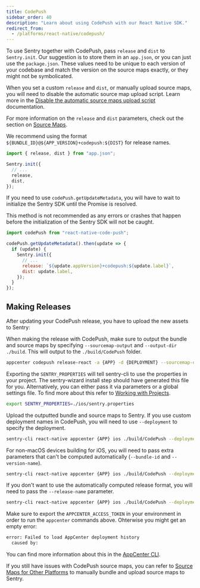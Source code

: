 ```yaml
---
title: CodePush
sidebar_order: 40
description: "Learn about using CodePush with our React Native SDK."
redirect_from:
  - /platforms/react-native/codepush/
---
```


To use Sentry together with CodePush, pass `release` and `dist` to `Sentry.init`. Our suggestion is to store them in an `app.json`, or you can just use the `package.json`. These values need to be unique to each version of your codebase and match the version on the source maps exactly, or they might not be symbolicated.

When you set a custom `release` and `dist`, or manually upload source maps, you will need to disable the automatic source map upload script. Learn more in the [Disable the automatic source maps upload script](/platforms/react-native/sourcemaps/#2-disable-the-automatic-source-maps-upload-script) documentation.

For more information on the `release` and `dist` parameters, check out the section on [Source Maps](/platforms/react-native/sourcemaps/).

We recommend using the format `${BUNDLE_ID}@${APP_VERSION}+codepush:${DIST}` for release names.

```javascript
import { release, dist } from "app.json";

Sentry.init({
  // ...
  release,
  dist,
});
```

If you need to use `codePush.getUpdateMetadata`, you will have to wait to initialize the Sentry SDK until the Promise is resolved.

<Note>

This method is not recommended as any errors or crashes that happen before the initialization of the Sentry SDK will not be caught.

</Note>

```javascript
import codePush from "react-native-code-push";

codePush.getUpdateMetadata().then(update => {
  if (update) {
    Sentry.init({
      // ...
      release: `${update.appVersion}+codepush:${update.label}`,
      dist: update.label,
    });
  }
});
```

## Making Releases

After updating your CodePush release, you have to upload the new assets to Sentry:

When making the release with CodePush, make sure to output the bundle and source maps by specifying `--sourcemap-output` and `--output-dir ./build`. This will output to the `./build/CodePush` folder.

```bash
appcenter codepush release-react -a {APP} -d {DEPLOYMENT} --sourcemap-output --output-dir ./build
```

Exporting the `SENTRY_PROPERTIES` will tell sentry-cli to use the properties in your project. The sentry-wizard install step should have generated this file for you. Alternatively, you can either pass it via parameters or a global settings file. To find more about this refer to [Working with Projects](/product/cli/configuration/#sentry-cli-working-with-projects).

```bash
export SENTRY_PROPERTIES=./ios/sentry.properties
```

Upload the outputted bundle and source maps to Sentry.
If you use custom deployment names in CodePush, you will need to use `--deployment` to specify the deployment.

```bash
sentry-cli react-native appcenter {APP} ios ./build/CodePush --deployment {DEPLOYMENT} --dist {DIST}
```

For non-macOS devices building for iOS, you will need to pass extra parameters that can't be computed automatically (`--bundle-id` and `--version-name`).

```bash
sentry-cli react-native appcenter {APP} ios ./build/CodePush --deployment {DEPLOYMENT} --dist {DIST} --bundle-id {BUNDLE_ID} --version-name {VERSION_NAME}
```

If you don't want to use the automatically computed release format, you will need to pass the `--release-name` parameter.

```bash
sentry-cli react-native appcenter {APP} ios ./build/CodePush --deployment {DEPLOYMENT} --dist {DIST} --release-name {RELEASE_NAME}
```

<Alert level="info">

Make sure to export the `APPCENTER_ACCESS_TOKEN` in your environment in order to run the `appcenter` commands above. Ohterwise you might get an empty error:

```bash
error: Failed to load AppCenter deployment history
  caused by:
```

You can find more information about this in the [AppCenter CLI](https://docs.microsoft.com/en-us/appcenter/cli/#logging-in).

</Alert>

If you still have issues with CodePush source maps, you can refer to [Source Maps for Other Platforms](/platforms/react-native/sourcemaps/) to manually bundle and upload source maps to Sentry.
